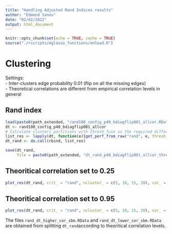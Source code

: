 ```yaml
---
title: "Handling Adjusted Rand Indices results"
author: "Edmond Sanou"
date: "02/02/2022"
output: html_document
---
```


```r
knitr::opts_chunk$set(echo = TRUE, cache = TRUE)
source("./rscripts/mglasso_functions/onload.R")
```

# Clustering  
Settings:  
- Inter-clusters edge probability $0.01$ (flip on all the missing edges)  
- Theoretical correlations are different from empirical correlation levels in general

## Rand index  
```r
load(paste0(path_extended, "rand100_config_p40_bdiagflip001_allcor.RData")) 
dt <- rand100_config_p40_bdiagflip001_allcor
# Calculate clusters partitions with thresh_fuse as the required difference threshold for merging two regression vectors
list_res <- lapply(dt, function(e){get_perf_from_raw("rand", e, thresh_fuse = 1e-6)})
dt_rand <- do.call(rbind, list_res)
```

```r
save(dt_rand,
     file = paste0(path_extended, "dt_rand_p40_bdiagflip001_allcor_thresh_e6.RData"))
```

## Theoritical correlation set to $0.25$

```r
plot_res(dt_rand, crit_ = "rand", ncluster_ = c(5, 10, 15, 20), cor_ = 0.25, np_ = c(0.5, 1, 2))
```

## Theoritical correlation set to $0.95$

```r
plot_res(dt_rand, crit_ = "rand", ncluster_ = c(5, 10, 15, 20), cor_ = 0.95, np_ = c(0.5, 1, 2))
```

The files `rand_dt_higher_cor_sbm.RData` and `rand_dt_lower_cor_sbm.RData` are obtained from splitting `dt_rand`according to theoritical correlation levels.